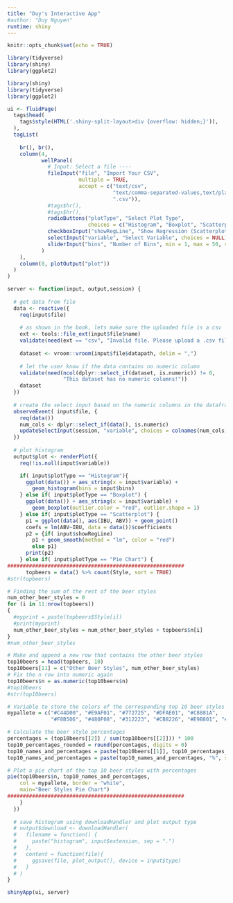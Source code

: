 ```yaml
---
title: "Duy's Interactive App"
#author: "Duy Nguyen"
runtime: shiny
---
```


```r
knitr::opts_chunk$set(echo = TRUE)
```

```r
library(tidyverse)
library(shiny)
library(ggplot2)
```

```r
library(shiny)
library(tidyverse)
library(ggplot2)

ui <- fluidPage(
  tags$head(
    tags$style(HTML('.shiny-split-layout>div {overflow: hidden;}')),
  ),
  tagList(
    
    br(), br(),
    column(4,
           wellPanel(
             # Input: Select a file ----
             fileInput("file", "Import Your CSV",
                       multiple = TRUE,
                       accept = c("text/csv",
                                  "text/comma-separated-values,text/plain",
                                  ".csv")),
             #tags$hr(),
             #tags$hr(),
             radioButtons("plotType", "Select Plot Type",
                          choices = c("Histogram", "Boxplot", "Scatterplot", "Pie Chart")),
             checkboxInput("showRegLine", "Show Regression (Scatterplot)", TRUE),
             selectInput("variable", "Select Variable", choices = NULL),
             sliderInput("bins", "Number of Bins", min = 1, max = 50, value = 30)
           )
    ),
    column(8, plotOutput("plot"))
  )
)

server <- function(input, output,session) {
  
  # get data from file
  data <- reactive({
    req(input$file)
    
    # as shown in the book, lets make sure the uploaded file is a csv
    ext <- tools::file_ext(input$file$name)
    validate(need(ext == "csv", "Invalid file. Please upload a .csv file"))
    
    dataset <- vroom::vroom(input$file$datapath, delim = ",")
    
    # let the user know if the data contains no numeric column
    validate(need(ncol(dplyr::select_if(dataset, is.numeric)) != 0,
                  "This dataset has no numeric columns!"))
    dataset
  })
  
  # create the select input based on the numeric columns in the dataframe
  observeEvent( input$file, {
    req(data())
    num_cols <- dplyr::select_if(data(), is.numeric)
    updateSelectInput(session, "variable", choices = colnames(num_cols))
  })
  
  # plot histogram
  output$plot <- renderPlot({
    req(!is.null(input$variable))

    if( input$plotType == "Histogram"){
      ggplot(data()) + aes_string(x = input$variable) +
        geom_histogram(bins = input$bins)
    } else if( input$plotType == "Boxplot") {
      ggplot(data()) + aes_string(x = input$variable) +
        geom_boxplot(outlier.color = "red", outlier.shape = 1)
    } else if( input$plotType == "Scatterplot") {
      p1 = ggplot(data(), aes(IBU, ABV)) + geom_point()
      coefs = lm(ABV~IBU, data = data())$coefficients
      p2 = {if( input$showRegLine)
        p1 + geom_smooth(method = "lm", color = "red")
        else p1}
      print(p2)
    } else if( input$plotType == "Pie Chart") {
#########################################################      
      topbeers = data() %>% count(Style, sort = TRUE)
#str(topbeers)

# Finding the sum of the rest of the beer styles
num_other_beer_styles = 0
for (i in 11:nrow(topbeers))
{
  #myprint = paste(topbeers$Style[i])
  #print(myprint)
  num_other_beer_styles = num_other_beer_styles + topbeers$n[i]
}
#num_other_beer_styles

# Make and append a new row that contains the other beer styles
top10beers = head(topbeers, 10)
top10beers[11] = c("Other Beer Styles", num_other_beer_styles)
# Fix the n row into numeric again
top10beers$n = as.numeric(top10beers$n)
#top10beers
#str(top10beers)

# Variable to store the colors of the corresponding top 10 beer styles
mypallete = c("#C44D00", "#E9AF01", "#772725", "#DFAE01", "#C8881A", 
              "#F8B506", "#480F08", "#312223", "#CB8226", "#E9B801", "#FFE82A")

# Calculate the beer style percentages
percentages = (top10beers[[2]] / sum(top10beers[[2]])) * 100
top10_percentages_rounded = round(percentages, digits = 0)
top10_names_and_percentages = paste(top10beers[[1]], top10_percentages_rounded)
top10_names_and_percentages = paste(top10_names_and_percentages, "%", sep = "")

# Plot a pie chart of the top 10 beer styles with percentages
pie(top10beers$n, top10_names_and_percentages, 
    col = mypallete, border = "white",
    main="Beer Styles Pie Chart")
#########################################################      
    }
  })
  
  # save histogram using downloadHandler and plot output type
  # output$download <- downloadHandler(
  #   filename = function() {
  #     paste("histogram", input$extension, sep = ".")
  #   },
  #   content = function(file){
  #     ggsave(file, plot_output(), device = input$type)
  #   }
  # )
}

shinyApp(ui, server)
```
